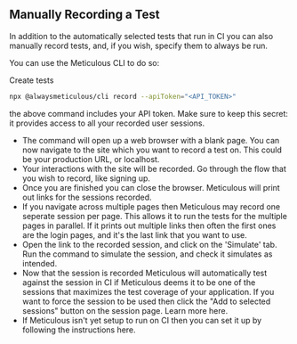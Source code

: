 ## Manually Recording a Test

In addition to the automatically selected tests that run in CI you can also manually record tests, and, if you wish, specify them to always be run.

You can use the Meticulous CLI to do so:

Create tests

```bash copy
npx @alwaysmeticulous/cli record --apiToken="<API_TOKEN>"
```


<Callout type="warning">

the above command includes your API token. Make sure to keep this secret: it provides access to all your recorded user sessions.
</Callout>



- The command will open up a web browser with a blank page. You can now navigate to the site which you want to record a test on. This could be your production URL, or localhost.
- Your interactions with the site will be recorded. Go through the flow that you wish to record, like signing up.
- Once you are finished you can close the browser. Meticulous will print out links for the sessions recorded.
- If you navigate across multiple pages then Meticulous may record one seperate session per page. This allows it to run the tests for the multiple pages in parallel. If it prints out multiple links then often the first ones are the login pages, and it's the last link that you want to use.
- Open the link to the recorded session, and click on the 'Simulate' tab. Run the command to simulate the session, and check it simulates as intended.
- Now that the session is recorded Meticulous will automatically test against the session in CI if Meticulous deems it to be one of the sessions that maximizes the test coverage of your application. If you want to force the session to be used then click the "Add to selected sessions" button on the session page. Learn more here.
- If Meticulous isn't yet setup to run on CI then you can set it up by following the instructions here.
